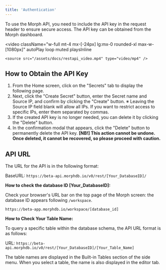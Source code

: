```yaml
---
title: 'Authentication'
---
```


To use the Morph API, you need to include the API key in the request header to ensure secure access. The API key can be obtained from the Morph dashboard.

<video
	className="w-full mt-4 mx-[-24px] lg:mx-0 rounded-xl max-w-[1080px]"
	autoPlay
	loop
	muted
	playsInline
>
	<source src="/assets/docs/restapi_video.mp4" type="video/mp4" />
</video>

## How to Obtain the API Key

1. From the Home screen, click on the "Secrets" tab to display the following page.
2. Next, click the "Create Secret" button, enter the Secret name and Source IP, and confirm by clicking the "Create" button.
※ Leaving the Source IP field blank will allow all IPs. If you want to restrict access to specific IPs, enter them separated by commas.
3. If the created API key is no longer needed, you can delete it by clicking the "Delete" button.
4. In the confirmation modal that appears, click the "Delete" button to permanently delete the API key.
**[NB!] This action cannot be undone. Once deleted, it cannot be recovered, so please proceed with caution.**

## API URL

The URL for the API is in the following format:

BaseURL: `https://beta-api.morphdb.io/v0/rest/[Your_DatabaseID]/`

**How to check the database ID [Your_DatabaseID]:**

Check your browser's URL bar on the top page of the Morph screen: the database ID appears following `/workspace`.

`https://beta-app.morphdb.io/workspace/[database_id]`

**How to Check Your Table Name:**

To query a specific table within the database schema, the API URL format is as follows:

URL: `https://beta-api.morphdb.io/v0/rest/[Your_DatabaseID]/[Your_Table_Name]`

The table names are displayed in the Built-in Tables section of the side menu. When you select a table, the name is also displayed in the editor tab.